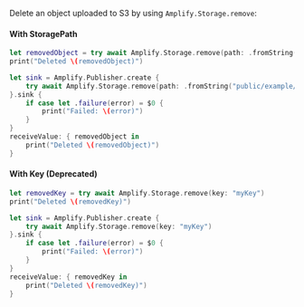 Delete an object uploaded to S3 by using `Amplify.Storage.remove`:

#### With StoragePath
<BlockSwitcher>

<Block name="Async/Await">

```swift
let removedObject = try await Amplify.Storage.remove(path: .fromString("public/example/path"))
print("Deleted \(removedObject)")
```

</Block>

<Block name="Combine">

```swift
let sink = Amplify.Publisher.create {
    try await Amplify.Storage.remove(path: .fromString("public/example/path"))
}.sink {
    if case let .failure(error) = $0 {
        print("Failed: \(error)")
    }
}
receiveValue: { removedObject in
    print("Deleted \(removedObject)")
}
```

</Block>

</BlockSwitcher>

#### With Key (Deprecated)
<BlockSwitcher>

<Block name="Async/Await">

```swift
let removedKey = try await Amplify.Storage.remove(key: "myKey")
print("Deleted \(removedKey)")
```

</Block>

<Block name="Combine">

```swift
let sink = Amplify.Publisher.create {
    try await Amplify.Storage.remove(key: "myKey")
}.sink {
    if case let .failure(error) = $0 {
        print("Failed: \(error)")
    }
}
receiveValue: { removedKey in
    print("Deleted \(removedKey)")
}
```

</Block>

</BlockSwitcher>
